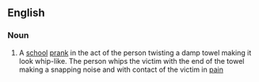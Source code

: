 ==English==


===Noun===
{{en-noun|head=[[towel]] [[snap]]}}

# {{context|slang|lang=en}} A [[school]] [[prank]] in the act of the person twisting a damp towel making it look whip-like. The person whips the victim with the end of the towel  making a snapping noise and with contact of the victim in [[pain]]
